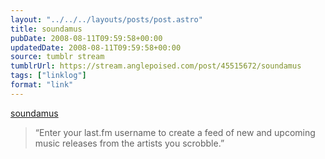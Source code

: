 ```yaml
---
layout: "../../../layouts/posts/post.astro"
title: soundamus
pubDate: 2008-08-11T09:59:58+00:00
updatedDate: 2008-08-11T09:59:58+00:00
source: tumblr stream
tumblrUrl: https://stream.anglepoised.com/post/45515672/soundamus
tags: ["linklog"]
format: "link"
---
```


[soundamus][1]

> &ldquo;Enter your last.fm username to create a feed of new and upcoming music releases from the artists you scrobble.&rdquo;

[1]: http://www.soundamus.net/
